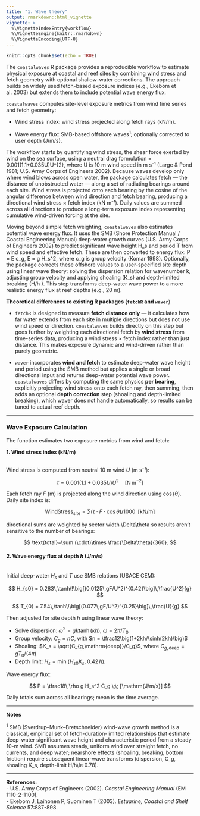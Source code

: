 ```yaml
---
title: "1. Wave theory"
output: rmarkdown::html_vignette
vignette: >
  %\VignetteIndexEntry{workflow}
  %\VignetteEngine{knitr::rmarkdown}
  %\VignetteEncoding{UTF-8}
---
```


```r
knitr::opts_chunk$set(echo = TRUE)
```

The `coastalwaves` R package provides a reproducible workflow to estimate physical exposure at coastal and reef sites by combining wind stress and fetch geometry with optional shallow-water corrections. The approach builds on widely used fetch-based exposure indices (e.g., Ekebom et al. 2003) but extends them to include potential wave energy flux.

`coastalwaves` computes site-level exposure metrics from wind time series and fetch geometry:

-   Wind stress index: wind stress projected along fetch rays (kN/m).

-   Wave energy flux: SMB-based offshore waves^1^; optionally corrected to user depth (J/m/s).

The workflow starts by quantifying wind stress, the shear force exerted by wind on the sea surface, using a neutral drag formulation \tau = 0.001(1.1+0.035U)U\^{2}, where U is 10 m wind speed in m s⁻¹ (Large & Pond 1981; U.S. Army Corps of Engineers 2002). Because waves develop only where wind blows across open water, the package calculates fetch — the distance of unobstructed water — along a set of radiating bearings around each site. Wind stress is projected onto each bearing by the cosine of the angular difference between wind direction and fetch bearing, producing a directional wind stress × fetch index (kN m⁻¹). Daily values are summed across all directions to produce a long-term exposure index representing cumulative wind-driven forcing at the site.

Moving beyond simple fetch weighting, `coastalwaves` also estimates potential wave energy flux. It uses the SMB (Shore Protection Manual / Coastal Engineering Manual) deep-water growth curves (U.S. Army Corps of Engineers 2002) to predict significant wave height H_s and period T from wind speed and effective fetch. These are then converted to energy flux: P = E c_g, \quad E = \tfrac{1}{8}\rho g H_s\^2, where c_g is group velocity (Komar 1998). Optionally, the package corrects these offshore values to a user-specified site depth using linear wave theory: solving the dispersion relation for wavenumber k, adjusting group velocity and applying shoaling (K_s) and depth-limited breaking (H/h \leq 0.78). This step transforms deep-water wave power to a more realistic energy flux at reef depths (e.g., 20 m).

**Theoretical differences to existing R packages (`fetchR` and `waver`**)

-   `fetchR` is designed to measure **fetch distance only** — it calculates how far water extends from each site in multiple directions but does not use wind speed or direction. `coastalwaves` builds directly on this step but goes further by weighting each directional fetch by **wind stress** from time-series data, producing a wind stress × fetch index rather than just distance. This makes exposure dynamic and wind-driven rather than purely geometric.

-   `waver` incorporates **wind and fetch** to estimate deep-water wave height and period using the SMB method but applies a single or broad directional input and returns deep-water potential wave power. `coastalwaves` differs by computing the same physics **per bearing**, explicitly projecting wind stress onto each fetch ray, then summing, then adds an optional **depth correction** step (shoaling and depth-limited breaking), which waver does not handle automatically, so results can be tuned to actual reef depth.

------------------------------------------------------------------------

### Wave Exposure Calculation

The function estimates two exposure metrics from wind and fetch:

**1. Wind stress index (kN/m)**

\
Wind stress is computed from neutral 10 m wind $U$ (m s⁻¹):

$$
\tau = 0.001(1.1 + 0.035U)U^{2} \quad [\mathrm{N\,m^{-2}}]
$$

Each fetch ray $F$ (m) is projected along the wind direction using $\cos(\theta)$.\
Daily site index is:

$$
\mathrm{WindStress}_{\mathrm{site}} = \sum (\tau \cdot F \cdot \cos\theta)/1000 \;\; [\mathrm{kN/m}]
$$

directional sums are weighted by sector width \\Delta\\theta so results aren’t sensitive to the number of bearings:

$$
\text{total}=\sum (\cdot)\times \frac{\Delta\theta}{360}.
$$

#### **2. Wave energy flux at depth** $h$ (J/m/s)

\
Initial deep-water $H_s$ and $T$ use SMB relations (USACE CEM):

$$
H_{s0} = 0.283\,\tanh\!\big[(0.0125\,gF/U^2)^{0.42}\big]\,\frac{U^2}{g}
$$

$$
T_{0} = 7.54\,\tanh\!\big[(0.077\,gF/U^2)^{0.25}\big]\,\frac{U}{g}
$$

Then adjusted for site depth $h$ using linear wave theory:

-   Solve dispersion: $\omega^2 = gk\tanh(kh)$, $\omega=2\pi/T_0$
-   Group velocity: $C_g = nC$, with $n = \tfrac12\big(1+2kh/\sinh(2kh)\big)$
-   Shoaling: $K_s = \sqrt{C_{g,\mathrm{deep}}/C_g}$, where $C_{g,\mathrm{deep}}=gT_0/(4\pi)$
-   Depth limit: $H_s=\min\!\big(H_{s0}K_s,\;0.42\,h\big).$

Wave energy flux:

$$
P = \tfrac18\,\rho g H_s^2 C_g \;\; [\mathrm{J/m/s}]
$$

Daily totals sum across all bearings; mean is the time average.

------------------------------------------------------------------------

**Notes**

^1^ SMB (Sverdrup–Munk–Bretschneider) wind-wave growth method is a classical, empirical set of fetch-duration-limited relationships that estimate deep-water significant wave height and characteristic period from a steady 10-m wind. SMB assumes steady, uniform wind over straight fetch, no currents, and deep water; nearshore effects (shoaling, breaking, bottom friction) require subsequent linear-wave transforms (dispersion, C_g, shoaling K_s, depth-limit H/h\\le 0.78).

------------------------------------------------------------------------

**References:**\
- U.S. Army Corps of Engineers (2002). *Coastal Engineering Manual* (EM 1110-2-1100).\
- Ekebom J, Laihonen P, Suominen T (2003). *Estuarine, Coastal and Shelf Science* 57:887-898.
